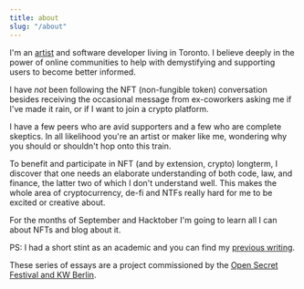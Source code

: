 ```yaml
---
title: about
slug: "/about"
---
```


I'm an [artist](https://jennifer-chan.com) and software developer living in Toronto. I believe deeply in the power of online communities to help with demystifying and supporting users to become better informed.

I have _not_ been following the NFT (non-fungible token) conversation besides receiving the occasional message from ex-coworkers asking me if I've made it rain, or if I want to join a crypto platform.

I have a few peers who are avid supporters and a few who are complete skeptics. 
In all likelihood you're an artist or maker like me, wondering why you should or shouldn't hop onto this train.

To benefit and participate in NFT (and by extension, crypto) longterm, I discover that one needs an elaborate understanding of both code, law, and finance, the latter two of which I don't understand well. This makes the whole area of cryptocurrency, de-fi and NTFs really hard for me to be excited or creative about.

For the months of September and Hacktober I'm going to learn all I can about NFTs and blog about it.

PS: I had a short stint as an academic and you can find my [previous writing](https://saic.academia.edu/JenniferChan).

These series of essays are a project commissioned by the [Open Secret Festival and KW Berlin](https://www.kw-berlin.de/en/open-secret/).